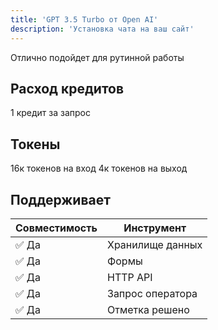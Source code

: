 ```yaml
---
title: 'GPT 3.5 Turbo от Open AI'
description: 'Установка чата на ваш сайт'
---
```


Отлично подойдет для рутинной работы

## Расход кредитов
1 кредит за запрос

## Токены
16к токенов на вход
4к токенов на выход

## Поддерживает

| Совместимость       | Инструмент                       |
| ---------- | --------------------------------- |
| ✅ Да | Хранилище данных |
| ✅ Да | Формы                    |
| ✅ Да       | HTTP API              |
| ✅ Да   | Запрос оператора        |
| ✅ Да   | Отметка решено        |